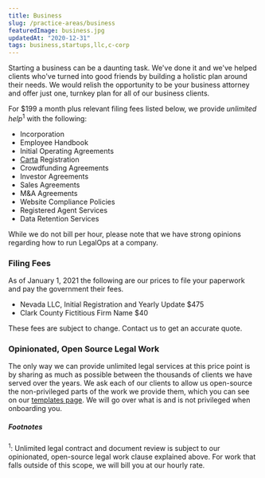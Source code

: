 ```yaml
---
title: Business
slug: /practice-areas/business
featuredImage: business.jpg
updatedAt: "2020-12-31"
tags: business,startups,llc,c-corp
---
```


Starting a business can be a daunting task. We've done it and we've helped
clients who've turned into good friends by building a holistic plan around
their needs. We would relish the opportunity to be your business attorney and
offer just one, turnkey plan for all of our business clients.

For $199 a month plus relevant filing fees listed below, we provide
*unlimited help*<sup>1</sup> with the following:

* Incorporation
* Employee Handbook
* Initial Operating Agreements
* [Carta](https://www.carta.com) Registration
* Crowdfunding Agreements
* Investor Agreements
* Sales Agreements
* M&A Agreements
* Website Compliance Policies
* Registered Agent Services
* Data Retention Services

While we do not bill per hour, please note that we have strong opinions
regarding how to run LegalOps at a company.

### Filing Fees

As of January 1, 2021 the following are our prices to file your paperwork and
pay the government their fees.

* Nevada LLC, Initial Registration and Yearly Update $475
* Clark County Fictitious Firm Name $40

These fees are subject to change. Contact us to get an accurate quote.

### Opinionated, Open Source Legal Work

The only way we can provide unlimited legal services at this price point is by
sharing as much as possible between the thousands of clients we have served over
the years. We ask each of our clients to allow us open-source the
non-privileged parts of the work we provide them, which you can see on our
[templates page](/templates). We will go over what is and is not privileged when
onboarding you.

##### Footnotes

<sup>1</sup>: Unlimited legal contract and document review is subject to our
opinionated, open-source legal work clause explained above. For work that
falls outside of this scope, we will bill you at our hourly rate.

